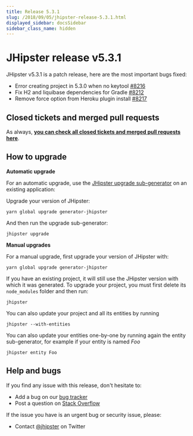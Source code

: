 ```yaml
---
title: Release 5.3.1
slug: /2018/09/05/jhipster-release-5.3.1.html
displayed_sidebar: docsSidebar
sidebar_class_name: hidden
---
```


JHipster release v5.3.1
==================

JHipster v5.3.1 is a patch release, here are the most important bugs fixed:

- Error creating project in 5.3.0 when no keytool [#8216](https://github.com/jhipster/generator-jhipster/issues/8216)
- Fix H2 and liquibase dependencies for Gradle [#8212](https://github.com/jhipster/generator-jhipster/pull/8212)
- Remove force option from Heroku plugin install [#8217](https://github.com/jhipster/generator-jhipster/pull/8217)

Closed tickets and merged pull requests
------------
As always, __[you can check all closed tickets and merged pull requests here](https://github.com/jhipster/generator-jhipster/issues?q=milestone%3A5.3.1+is%3Aclosed)__.

How to upgrade
------------

**Automatic upgrade**

For an automatic upgrade, use the [JHipster upgrade sub-generator](/upgrading-an-application/) on an existing application:

Upgrade your version of JHipster:

```
yarn global upgrade generator-jhipster
```

And then run the upgrade sub-generator:

```
jhipster upgrade
```

**Manual upgrades**

For a manual upgrade, first upgrade your version of JHipster with:

```
yarn global upgrade generator-jhipster
```

If you have an existing project, it will still use the JHipster version with which it was generated.
To upgrade your project, you must first delete its `node_modules` folder and then run:

```
jhipster
```

You can also update your project and all its entities by running

```
jhipster --with-entities
```

You can also update your entities one-by-one by running again the entity sub-generator, for example if your entity is named _Foo_

```
jhipster entity Foo
```

Help and bugs
--------------

If you find any issue with this release, don't hesitate to:

- Add a bug on our [bug tracker](https://github.com/jhipster/generator-jhipster/issues?state=open)
- Post a question on [Stack Overflow](http://stackoverflow.com/tags/jhipster/info)

If the issue you have is an urgent bug or security issue, please:

- Contact [@jhipster](https://twitter.com/jhipster) on Twitter
